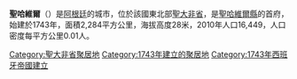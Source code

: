 {{Coord|30|35|S|59|57|W|display=title}}

'''聖哈維爾'''（{{lang-es|San Javier}}）是[[阿根廷|阿根廷]]的城市，位於該國東北部[[聖大非省|聖大非省]]，是[[聖哈維爾縣_(聖大非省)|聖哈維爾縣]]的首府，始建於1743年，面積2,284平方公里，海拔高度28米，2010年人口16,449，人口密度每平方公里0.01人。

{{DEFAULTSORT:San Javier (Santa Fe)}}
[[Category:聖大非省聚居地|Category:聖大非省聚居地]]
[[Category:1743年建立的聚居地|Category:1743年建立的聚居地]]
[[Category:1743年西班牙帝國建立|Category:1743年西班牙帝國建立]]

{{Argentina-geo-stub}}